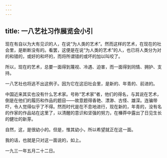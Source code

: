 ```yaml
---
---
---
```

title: 一八艺社习作展览会小引
---



现在有自以为大有见识的人，在说“为人类的艺术”。然而这样的艺术，在现在的社会里，是断断没有的。看罢，这便是在说“为人类的艺术”的人，也已将人类分为对的和错的，或好的和坏的，而将所谓错的或坏的加以叫咬了。

所以，现在的艺术，总要一面得到蔑视、冷遇、迫害，而一面得到同情、拥护、支持。

一八艺社也将逃不出这例子。因为它在这旧社会里，是新的、年青的、前进的。

中国近来其实也没有什么艺术家。号称“艺术家”者，他们的得名，与其说在艺术，倒是在他们的履历和作品的题目——故意题得香艳、漂渺、古怪、雄深。连骗带吓，令人觉得似乎了不得。然而时代是在不息地进行，现在新的，年青的，没有名的作家的作品站在这里了，以清醒的意识和坚强的努力，在榛莽中露出了日见生长的健壮的新芽。

自然，这，是很幼小的。但是，惟其幼小，所以希望就正在这一面。

我的话，也就是只对这一面说的，如上。

一九三一年五月二十二日。